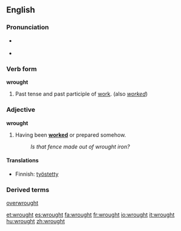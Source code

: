 ==English==

===Pronunciation===
*{{IPA|/'rɔːt/}} {{SAMPA|/'rO:t/}}
*{{audio|en-us-wrought.ogg|Audio (US)}}
*:{{rhymes|ɔːt}}

===Verb form===
'''wrought'''
#Past tense and past participle of [[work]]. (also ''[[worked]]'')

===Adjective===
'''wrought'''
#Having been '''[[worked]]''' or prepared somehow.
#:''Is that fence made out of wrought iron?''

====Translations====
*Finnish: [[työstetty]]

===Derived terms===
[[overwrought]]

[[et:wrought]]
[[es:wrought]]
[[fa:wrought]]
[[fr:wrought]]
[[io:wrought]]
[[it:wrought]]
[[hu:wrought]]
[[zh:wrought]]